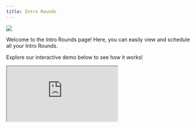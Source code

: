 ```yaml
---
title: Intro Rounds
---
```

![](/images/intro-rounds-1-optim.png)

Welcome to the Intro Rounds page! Here, you can easily view and schedule all your Intro Rounds. 

Explore our interactive demo below to see how it works!

<iframe
  src="https://capture.navattic.com/cm0foqk07000003le19ub8jrc?hideMobileAlert=true&scale=1"
  style={{ border: "none", width: "100%", height: "546px" }}
  allow="fullscreen" 
  id="navattic-embed"
/>

---

### **Viewing Intro Rounds**
 
 Access a comprehensive view of your upcoming intros with matched members and review records of all past intros.

    ![](/images/intro-rounds-2-optim.png)
 
 ### **Scheduling Intro Rounds**

    Schedule your Intro Round invitations with ease! Select the date and time, customize calendar invites, and choose how your Members can schedule. You can also set up recurring rounds on a weekly, bi-weekly, or monthly basis, with flexible invitation options: opt-in, opt-out, or neither.
<Steps>
  <Step title="Choose a Flow">

Customize the Member experience with one of these flows:

<Accordion title="Opt-In Flow">

> Ideal for larger communities with varying levels of Member engagement, or if you'd prefer that Members should choose to opt-in for introductions. 

>For example, selecting the Opt-In with Scheduling option, you can control when the opt-in message is sent and when the intro and scheduling link are delivered, followed by the Members coordinating a time to meet and then providing their feedback once the intro takes place.
</Accordion>
<Accordion title="Opt-Out Flow">

> Perfect for smaller or private communities with higher engagement, or if you'd prefer that Members are automatically opted-in, but can choose to opt-out. 

>For instance, selecting the Opt-Out and No Scheduling option, Members receive an intro without a scheduling link and can coordinate their meeting independently, providing feedback afterward.
</Accordion>
<Accordion title="No Opt-In/Opt-Out Flow">

> Best suited for events where all Members are expected to participate, or if you'd prefer that no opt-in or opt-out messages are sent. 

> For example, if you are at an event, you can pre-set meeting times to avoid confusion, ensuring all Members know when to meet.
</Accordion>
 </Step>
  <Step title="Matching Rules">

  Once your invitations are customized, you can implement matching rules. These rules are based on the custom questions Members answered during onboarding. You can match Members based on similarity, within or across sub-groups, or create entirely custom rules. Additionally, you can rank the importance of each matching criterion to optimize the algorithm’s effectiveness.

<Accordion title="Tag Rules">
  > Define relationships between tags, such as must match, cannot match, or can self-match, to fine-tune your matching strategy.
  </Accordion>
   </Step>
    <Step title="Matches">

    After setting up your invites and matching rules, you'll see a list of all potential matches. Lock in these matches and customize your introductions further as needed.
     </Step>
      <Step title="Messaging">

      Next, personalize the emails that will be sent to each Member before they receive their invitation to join the Intro Round. You can also further customize these emails in the Channels tab under Email, where you will find all of the email templates e.g. Introduction, Opt-In, Opt-Out, etc. 
        </Step>
        <Step title="Feedback">
        Once Members have connected, they will provide feedback on their experience, helping us to continually refine and enhance the process. You can also further refine the Feedback Form in the Customization tab.

          ![](/images/intro-rounds-3-optim.png)

    ![](/images/intro-rounds-4-optim.png)
 </Step>
</Steps>

### **Matching Rules**

<Tabs>
  <Tab title="Match on Similarity">

    Imagine you have a group of members who have indicated their preferences for weekend activities:

    <Steps>
      <Step title="">
        Member 1: Loves hiking, enjoys reading, interested in cooking
      </Step>
      <Step title="">
        Member 2: Enjoys hiking, loves cooking, interested in photography
      </Step>
      <Step title="">
        Member 3: Loves photography, enjoys cooking, interested in hiking
      </Step>
    </Steps>

In this case, "Match on Similarity" means that the system will pair members based on how closely their preferences align. For example:

Member 1 might be matched with Member 2 because they both enjoy hiking and have an interest in cooking. Member 2 could also be matched with Member 3 since they both love cooking and have an interest in another shared activity (hiking for Member 2 and photography for Member 3).

This way, members are paired with others who have similar interests, making it more likely that they'll enjoy their time together and form meaningful connections.
  </Tab>
  <Tab title="Match with Sub-Groups">
   
   Imagine you have a sub-group of members who are interested in a specific hobby:

   First Tag: Photography Enthusiasts

<Steps>
      <Step title="">
        Answer Response 1: Amateur Photographer
      </Step>
      <Step title="">
      Answer Response 2: Professional Photographer
      </Step>
      <Step title="">
        Answer Response 3: Photography Student
      </Step>
    </Steps>

   Rule: Must Match

In this scenario, the rule "Must Match" means that members within the "Photography Enthusiasts" sub-group will be matched with each other based on their level of experience or interest in photography. So, an amateur photographer might be paired with a photography student to share tips and learn from each other, while professional photographers can connect to discuss advanced techniques and industry insights. 

This ensures that members are matched with others who share their specific interest, fostering more meaningful and relevant connections.
  </Tab>
  <Tab title="Match across Sub-Groups">
    Imagine you have two sub-groups of alumni based on their graduation years:

   First Tag: Cohort 2010

<Steps>
      <Step title="">
        Answer Response 1: Graduated in 2010
      </Step>
      <Step title="">
        Answer Response 2: Interested in Networking
      </Step>
      <Step title="">
         Answer Response 3: Lives in New York
      </Step>
    </Steps>

   Second Tag: Cohort 2015

<Steps>
      <Step title="">
        Answer Response 1: Graduated in 2015
      </Step>
      <Step title="">
        Answer Response 2: Interested in Mentorship
      </Step>
      <Step title="">
         Answer Response 3: Lives in San Francisco
      </Step>
    </Steps>

   Rule: Can Not Match

In this case, the rule "Can Not Match" means that members from Cohort 2010 will not be matched with members from Cohort 2015 based on their graduation year. However, they could still be matched based on other criteria, such as their interest in networking or mentorship, or their location. 

This allows for cross-cohort connections while still respecting the boundaries of each graduation year.
  </Tab>
</Tabs>
 

  

